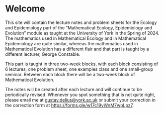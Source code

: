 # Welcome {.unnumbered}

This site will contain the lecture notes and problem sheets for the Ecology and Epidemiology part of the "Mathematical Ecology, Epidemiology and Evolution" 
module as taught at the University of York in the Spring of 2024. The mathematics used in Mathematical Ecology and in Mathematical Epidemiology are quite similar, whereas the mathematics used in Mathematical Evolution has a different flair and that part is taught by a different lecturer, George Constable.

This part is taught in three two-week blocks, with each block consisting of 6 lectures, one problem sheet, one examples class and one small-group seminar. Between each block there will be a two-week block of Mathematical Evolution.

The notes will be created after each lecture and will continue to be periodically revised. Whenever you spot something that is not quite right, please email me at [gustav.delius\@york.ac.uk](mailto:gustav.delius@york.ac.uk) or submit your correction in the correction form at <https://forms.gle/w17c19vWnM7wpLpz7>.

<!-- ::: {.content-visible unless-format="pdf"} -->
<!-- If you want to print these notes you should download the [pdf version](Waves-and-Fluids.pdf). -->
<!-- ::: -->

